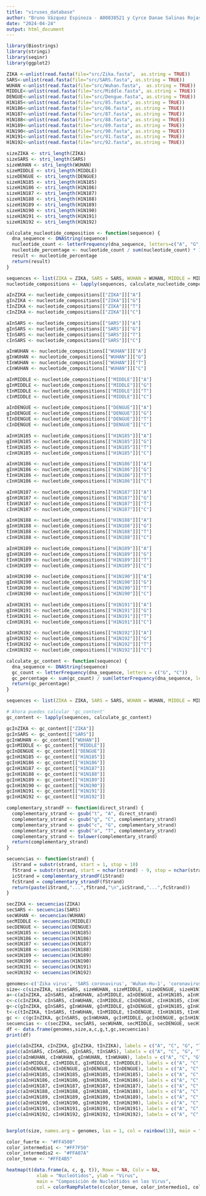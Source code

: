 ```yaml
---
title: "viruses_database"
author: "Bruno Vázquez Espinoza - A00838521 y Cyrce Danae Salinas Rojas - A01666121"
date: "2024-04-24"
output: html_document
---
```


<!-- Instrucciones: Realiza los siguientes ejercicios en R Studio y comparte tu script con la solución de todos:
Dentro de NCBI busca las secuencias de las siguientes entidades:
• Zika virus, complete genome
• SARS coronavirus, complete genome
• Wuhan seafood market pneumonia virus isolate Wuhan-Hu-1, complete genome
• Middle East respiratory syndrome coronavirus, complete genome
• Dengue virus 1, complete genome
Para estos virus puedes utilizar: https://www.ncbi.nlm.nih.gov/labs/virus/vssi/#/
Además, busca las secuencias de H1N1 que apareció en México en 2009 y obtén todos los
segmentos del virus:
Para influenza utiliza el buscador:
https://www.ncbi.nlm.nih.gov/genomes/FLU/Database/nph-select.cgi?go=database


Read files -->
```r
library(Biostrings)
library(stringi)
library(seqinr)
library(ggplot2)

ZIKA <-unlist(read.fasta(file="src/Zika.fasta",  as.string = TRUE))
SARS<-unlist(read.fasta(file="src/SARS.fasta", as.string = TRUE))
WUHAN <-unlist(read.fasta(file="src/Wuhan.fasta",  as.string = TRUE))
MIDDLE<-unlist(read.fasta(file="src/Middle.fasta", as.string = TRUE))
DENGUE<-unlist(read.fasta(file="src/Dengue.fasta", as.string = TRUE))
H1N185<-unlist(read.fasta(file="src/85.fasta", as.string = TRUE))
H1N186<-unlist(read.fasta(file="src/86.fasta", as.string = TRUE))
H1N187<-unlist(read.fasta(file="src/87.fasta", as.string = TRUE))
H1N188<-unlist(read.fasta(file="src/88.fasta", as.string = TRUE))
H1N189<-unlist(read.fasta(file="src/89.fasta", as.string = TRUE))
H1N190<-unlist(read.fasta(file="src/90.fasta", as.string = TRUE))
H1N191<-unlist(read.fasta(file="src/91.fasta", as.string = TRUE))
H1N192<-unlist(read.fasta(file="src/92.fasta", as.string = TRUE))
```

<!-- 1. ¿Cuál es el tamaño de cada secuencia? -->
```r
sizeZIKA <- stri_length(ZIKA)
sizeSARS <- stri_length(SARS)
sizeWUHAN <- stri_length(WUHAN)
sizeMIDDLE <- stri_length(MIDDLE)
sizeDENGUE <- stri_length(DENGUE)
sizeH1N185 <- stri_length(H1N185)
sizeH1N186 <- stri_length(H1N186)
sizeH1N187 <- stri_length(H1N187)
sizeH1N188 <- stri_length(H1N188)
sizeH1N189 <- stri_length(H1N189)
sizeH1N190 <- stri_length(H1N190)
sizeH1N191 <- stri_length(H1N191)
sizeH1N192 <- stri_length(H1N192)
```
<!-- 
1. ¿Cuál es la composición de nucleótidos de cada secuencia? (puedes usar conteo, proporción o
porcentaje) -->
```r
calculate_nucleotide_composition <- function(sequence) {
  dna_sequence <- DNAString(sequence)
  nucleotide_count <- letterFrequency(dna_sequence, letters=c("A", "G", "T", "C"))
  nucleotide_percentage <- nucleotide_count / sum(nucleotide_count) * 100
  result <- nucleotide_percentage
  return(result)
}

sequences <- list(ZIKA = ZIKA, SARS = SARS, WUHAN = WUHAN, MIDDLE = MIDDLE, DENGUE = DENGUE, H1N185=H1N185, H1N186=H1N186, H1N187=H1N187, H1N188 = H1N188, H1N189=H1N189, H1N190=H1N190, H1N191=H1N191, H1N192=H1N192)
nucleotide_compositions <- lapply(sequences, calculate_nucleotide_composition)

aInZIKA <- nucleotide_compositions[["ZIKA"]]["A"]
gInZIKA <- nucleotide_compositions[["ZIKA"]]["G"]
tInZIKA <- nucleotide_compositions[["ZIKA"]]["T"]
cInZIKA <- nucleotide_compositions[["ZIKA"]]["C"]

aInSARS <- nucleotide_compositions[["SARS"]]["A"]
gInSARS <- nucleotide_compositions[["SARS"]]["G"]
tInSARS <- nucleotide_compositions[["SARS"]]["T"]
cInSARS <- nucleotide_compositions[["SARS"]]["C"]

aInWUHAN <- nucleotide_compositions[["WUHAN"]]["A"]
gInWUHAN <- nucleotide_compositions[["WUHAN"]]["G"]
tInWUHAN <- nucleotide_compositions[["WUHAN"]]["T"]
cInWUHAN <- nucleotide_compositions[["WUHAN"]]["C"]

aInMIDDLE <- nucleotide_compositions[["MIDDLE"]]["A"]
gInMIDDLE <- nucleotide_compositions[["MIDDLE"]]["G"]
tInMIDDLE <- nucleotide_compositions[["MIDDLE"]]["T"]
cInMIDDLE <- nucleotide_compositions[["MIDDLE"]]["C"]

aInDENGUE <- nucleotide_compositions[["DENGUE"]]["A"]
gInDENGUE <- nucleotide_compositions[["DENGUE"]]["G"]
tInDENGUE <- nucleotide_compositions[["DENGUE"]]["T"]
cInDENGUE <- nucleotide_compositions[["DENGUE"]]["C"]

aInH1N185 <- nucleotide_compositions[["H1N185"]]["A"]
gInH1N185 <- nucleotide_compositions[["H1N185"]]["G"]
tInH1N185 <- nucleotide_compositions[["H1N185"]]["T"]
cInH1N185 <- nucleotide_compositions[["H1N185"]]["C"]

aInH1N186 <- nucleotide_compositions[["H1N186"]]["A"]
gInH1N186 <- nucleotide_compositions[["H1N186"]]["G"]
tInH1N186 <- nucleotide_compositions[["H1N186"]]["T"]
cInH1N186 <- nucleotide_compositions[["H1N186"]]["C"]

aInH1N187 <- nucleotide_compositions[["H1N187"]]["A"]
gInH1N187 <- nucleotide_compositions[["H1N187"]]["G"]
tInH1N187 <- nucleotide_compositions[["H1N187"]]["T"]
cInH1N187 <- nucleotide_compositions[["H1N187"]]["C"]

aInH1N188 <- nucleotide_compositions[["H1N188"]]["A"]
gInH1N188 <- nucleotide_compositions[["H1N188"]]["G"]
tInH1N188 <- nucleotide_compositions[["H1N188"]]["T"]
cInH1N188 <- nucleotide_compositions[["H1N188"]]["C"]

aInH1N189 <- nucleotide_compositions[["H1N189"]]["A"]
gInH1N189 <- nucleotide_compositions[["H1N189"]]["G"]
tInH1N189 <- nucleotide_compositions[["H1N189"]]["T"]
cInH1N189 <- nucleotide_compositions[["H1N189"]]["C"]

aInH1N190 <- nucleotide_compositions[["H1N190"]]["A"]
gInH1N190 <- nucleotide_compositions[["H1N190"]]["G"]
tInH1N190 <- nucleotide_compositions[["H1N190"]]["T"]
cInH1N190 <- nucleotide_compositions[["H1N190"]]["C"]

aInH1N191 <- nucleotide_compositions[["H1N191"]]["A"]
gInH1N191 <- nucleotide_compositions[["H1N191"]]["G"]
tInH1N191 <- nucleotide_compositions[["H1N191"]]["T"]
cInH1N191 <- nucleotide_compositions[["H1N191"]]["C"]

aInH1N192 <- nucleotide_compositions[["H1N192"]]["A"]
gInH1N192 <- nucleotide_compositions[["H1N192"]]["G"]
tInH1N192 <- nucleotide_compositions[["H1N192"]]["T"]
cInH1N192 <- nucleotide_compositions[["H1N192"]]["C"]

```
<!-- 3. ¿Cuál es el %GC? -->
```r
calculate_gc_content <- function(sequence) {
  dna_sequence <- DNAString(sequence)
  gc_count <- letterFrequency(dna_sequence, letters = c("G", "C"))
  gc_percentage <- sum(gc_count) / sum(letterFrequency(dna_sequence, letters = c("G", "C","T","A"))) * 100
  return(gc_percentage)
}

sequences <- list(ZIKA = ZIKA, SARS = SARS, WUHAN = WUHAN, MIDDLE = MIDDLE, DENGUE = DENGUE, H1N185 = H1N185, H1N186 = H1N186, H1N187 = H1N187, H1N188 = H1N188, H1N189 = H1N189, H1N190 = H1N190, H1N191 = H1N191, H1N192 = H1N192)

# Ahora puedes calcular 'gc_content'
gc_content <- lapply(sequences, calculate_gc_content)

gcInZIKA <- gc_content[["ZIKA"]]
gcInSARS <- gc_content[["SARS"]]
gcInWUHAN <- gc_content[["WUHAN"]]
gcInMIDDLE <- gc_content[["MIDDLE"]]
gcInDENGUE <- gc_content[["DENGUE"]]
gcInH1N185 <- gc_content[["H1N185"]]
gcInH1N186 <- gc_content[["H1N186"]]
gcInH1N187 <- gc_content[["H1N187"]]
gcInH1N188 <- gc_content[["H1N188"]]
gcInH1N189 <- gc_content[["H1N189"]]
gcInH1N190 <- gc_content[["H1N190"]]
gcInH1N191 <- gc_content[["H1N191"]]
gcInH1N192 <- gc_content[["H1N192"]]
```
<!-- 4. Crear una función para mostrar la hebra directa y la complementaria, recuerda que la complementaria es como en el siguiente ejemplo:
Virus original: agttgttagt...
Complementaria: tcaacaatca...
Nota: Ya que se estará trabajando con secuencias con miles de nucleótidos, favor de utilizar las funciones head() y tail() para sólo mostrar en el output de 30 a 100 nucleótidos. -->

```r
complementary_strandF <- function(direct_strand) {
  complementary_strand <- gsub("t", "A", direct_strand)
  complementary_strand <- gsub("g", "C", complementary_strand)
  complementary_strand <- gsub("c", "G", complementary_strand)
  complementary_strand <- gsub("a", "T", complementary_strand)
  complementary_strand <- tolower(complementary_strand)
  return(complementary_strand)
}

secuencias <- function(strand) {
  iStrand = substr(strand, start = 1, stop = 10)
  fStrand = substr(strand, start = nchar(strand) - 9, stop = nchar(strand))
  icStrand = complementary_strandF(iStrand)
  fcStrand = complementary_strandF(fStrand)
  return(paste(iStrand,"...",fStrand,"\n",icStrand,"...",fcStrand))
}

secZIKA <- secuencias(ZIKA)
secSARS <- secuencias(SARS)
secWUHAN <- secuencias(WUHAN)
secMIDDLE <- secuencias(MIDDLE)
secDENGUE <- secuencias(DENGUE)
secH1N185 <- secuencias(H1N185)
secH1N186 <- secuencias(H1N186)
secH1N187 <- secuencias(H1N187)
secH1N188 <- secuencias(H1N188)
secH1N189 <- secuencias(H1N189)
secH1N190 <- secuencias(H1N190)
secH1N191 <- secuencias(H1N191)
secH1N192 <- secuencias(H1N192)
```

<!-- Crear un data frame con los resultados obtenidos. -->
```r
genomes<-c('Zika virus', 'SARS coronavirus', 'Wuhan-Hu-1', 'coronavirus', 'Dengue virus 1', 'H1N185', 'H1N186', 'H1N187', 'H1N188', 'H1N189', 'H1N190', 'H1N191', 'H1N192')
size<-c(sizeZIKA, sizeSARS, sizeWUHAN, sizeMIDDLE, sizeDENGUE, sizeH1N185, sizeH1N186,  sizeH1N187,sizeH1N188,sizeH1N189, sizeH1N190, sizeH1N191, sizeH1N192)
a<-c(aInZIKA, aInSARS, aInWUHAN, aInMIDDLE, aInDENGUE, aInH1N185, aInH1N186, aInH1N187, aInH1N188, aInH1N189, aInH1N190, aInH1N191, aInH1N192)
c<-c(cInZIKA, cInSARS, cInWUHAN, cInMIDDLE, cInDENGUE, cInH1N185, cInH1N186, cInH1N187, cInH1N188, cInH1N189, cInH1N190, cInH1N191, cInH1N192)
g<-c(gInZIKA, gInSARS, gInWUHAN, gInMIDDLE, gInDENGUE, gInH1N185, gInH1N186, gInH1N187, gInH1N188, gInH1N189, gInH1N190, gInH1N191, gInH1N192)
t<-c(tInZIKA, tInSARS, tInWUHAN, tInMIDDLE, tInDENGUE, tInH1N185, tInH1N186, tInH1N187, tInH1N188, tInH1N189, tInH1N190, tInH1N191, tInH1N192)
gc <- c(gcInZIKA, gcInSARS, gcInWUHAN, gcInMIDDLE, gcInDENGUE, gcInH1N185, gcInH1N186, gcInH1N187, gcInH1N188, gcInH1N189, gcInH1N190, gcInH1N191, gcInH1N192)
secuencias <- c(secZIKA, secSARS, secWUHAN, secMIDDLE, secDENGUE, secH1N185, secH1N186, secH1N187, secH1N188, secH1N189, secH1N190, secH1N191, secH1N192)
df <- data.frame(genomes,size,a,c,g,t,gc,secuencias)
print(df)
```

<!-- 5. Crear una gráfica en R, utilizando funciones como plot() o barplot(), donde se muestren las
composiciones de nucleótidos. -->
```r
pie(c(aInZIKA, cInZIKA, gInZIKA, tInZIKA), labels = c("A", "C", "G", "T"), main = "Zika virus")
pie(c(aInSARS, cInSARS, gInSARS, tInSARS), labels = c("A", "C", "G", "T"), main = "SARS coronavirus")
pie(c(aInWUHAN, cInWUHAN, gInWUHAN, tInWUHAN), labels = c("A", "C", "G", "T"), main = "Wuhan-Hu-1")
pie(c(aInMIDDLE, cInMIDDLE, gInMIDDLE, tInMIDDLE), labels = c("A", "C", "G", "T"), main = "Middle East respiratory syndrome coronavirus")
pie(c(aInDENGUE, cInDENGUE, gInDENGUE, tInDENGUE), labels = c("A", "C", "G", "T"), main = "Dengue virus 1")
pie(c(aInH1N185, cInH1N185, gInH1N185, tInH1N185), labels = c("A", "C", "G", "T"), main = "H1N1_85")
pie(c(aInH1N186, cInH1N186, gInH1N186, tInH1N186), labels = c("A", "C", "G", "T"), main = "H1N1_86")
pie(c(aInH1N187, cInH1N187, gInH1N187, tInH1N187), labels = c("A", "C", "G", "T"), main = "H1N1_87")
pie(c(aInH1N188, cInH1N188, gInH1N188, tInH1N188), labels = c("A", "C", "G", "T"), main = "H1N1_88")
pie(c(aInH1N189, cInH1N189, gInH1N189, tInH1N189), labels = c("A", "C", "G", "T"), main = "H1N1_89")
pie(c(aInH1N190, cInH1N190, gInH1N190, tInH1N190), labels = c("A", "C", "G", "T"), main = "H1N1_90")
pie(c(aInH1N191, cInH1N191, gInH1N191, tInH1N191), labels = c("A", "C", "G", "T"), main = "H1N1_91")
pie(c(aInH1N192, cInH1N192, gInH1N192, tInH1N192), labels = c("A", "C", "G", "T"), main = "H1N1_92")


barplot(size, names.arg = genomes, las = 1, col = rainbow(13), main = "Tamaño de cada secuencia", ylab = "Tamaño", xlab = "Virus")

color_fuerte <- "#FF4500"  
color_intermedio1 <- "#FF7F50" 
color_intermedio2 <- "#FFA07A" 
color_tenue <- "#FFE4B5"

heatmap(t(data.frame(a, c, g, t)), Rowv = NA, Colv = NA, 
           xlab = "Nucleótidos", ylab = "Virus",
           main = "Composición de Nucleótidos en los Virus",
           col = colorRampPalette(c(color_tenue, color_intermedio1, color_intermedio2, color_fuerte))(100))



```